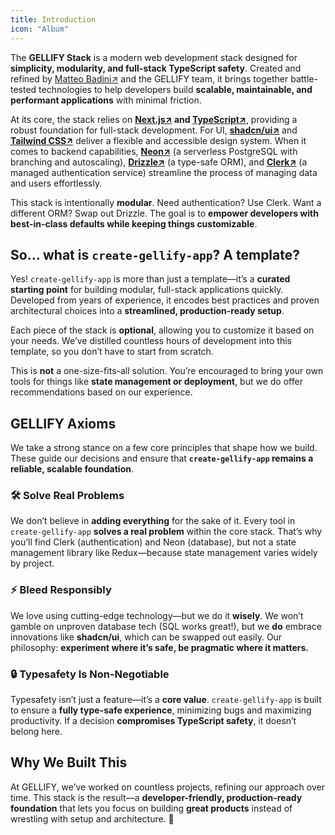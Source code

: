 ```yaml
---
title: Introduction
icon: "Album"
---
```


The **GELLIFY Stack** is a modern web development stack designed for **simplicity, modularity, and full-stack TypeScript safety**. Created and refined by [Matteo Badini↗](https://x.com/badini_matteo) and the GELLIFY team, it brings together battle-tested technologies to help developers build **scalable, maintainable, and performant applications** with minimal friction.

At its core, the stack relies on **[Next.js↗](https://nextjs.org/) and [TypeScript↗](https://typescriptlang.org/)**, providing a robust foundation for full-stack development. For UI, **[shadcn/ui↗](https://ui.shadcn.com/)** and **[Tailwind CSS↗](https://tailwindcss.com/)** deliver a flexible and accessible design system. When it comes to backend capabilities, **[Neon↗](https://neon.tech/)** (a serverless PostgreSQL with branching and autoscaling), **[Drizzle↗](https://orm.drizzle.team/)** (a type-safe ORM), and **[Clerk↗](https://clerk.com/)** (a managed authentication service) streamline the process of managing data and users effortlessly.

This stack is intentionally **modular**. Need authentication? Use Clerk. Want a different ORM? Swap out Drizzle. The goal is to **empower developers with best-in-class defaults while keeping things customizable**.

## So… what is `create-gellify-app`? A template?

Yes! `create-gellify-app` is more than just a template—it’s a **curated starting point** for building modular, full-stack applications quickly. Developed from years of experience, it encodes best practices and proven architectural choices into a **streamlined, production-ready setup**.

Each piece of the stack is **optional**, allowing you to customize it based on your needs. We’ve distilled countless hours of development into this template, so you don’t have to start from scratch.

This is **not** a one-size-fits-all solution. You’re encouraged to bring your own tools for things like **state management or deployment**, but we do offer recommendations based on our experience.

## GELLIFY Axioms

We take a strong stance on a few core principles that shape how we build. These guide our decisions and ensure that **`create-gellify-app` remains a reliable, scalable foundation**.

### 🛠 Solve Real Problems

We don’t believe in **adding everything** for the sake of it. Every tool in `create-gellify-app` **solves a real problem** within the core stack. That’s why you’ll find Clerk (authentication) and Neon (database), but not a state management library like Redux—because state management varies widely by project.

### ⚡ Bleed Responsibly

We love using cutting-edge technology—but we do it **wisely**. We won’t gamble on unproven database tech (SQL works great!), but we **do** embrace innovations like **shadcn/ui**, which can be swapped out easily. Our philosophy: **experiment where it’s safe, be pragmatic where it matters.**

### 🔒 Typesafety Is Non-Negotiable

Typesafety isn’t just a feature—it’s a **core value**. `create-gellify-app` is built to ensure a **fully type-safe experience**, minimizing bugs and maximizing productivity. If a decision **compromises TypeScript safety**, it doesn’t belong here.

## Why We Built This

At GELLIFY, we’ve worked on countless projects, refining our approach over time. This stack is the result—a **developer-friendly, production-ready foundation** that lets you focus on building **great products** instead of wrestling with setup and architecture. 🚀